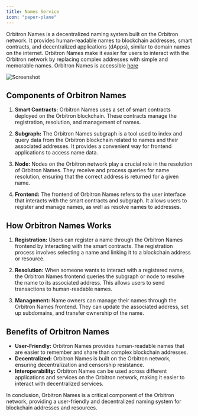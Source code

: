 ```yaml
---
title: Names Service
icon: "paper-plane"
---
```

Orbitron Names is a decentralized naming system built on the Orbitron network. It provides human-readable names to blockchain addresses, smart contracts, and decentralized applications (dApps), similar to domain names on the internet. Orbitron Names make it easier for users to interact with the Orbitron network by replacing complex addresses with simple and memorable names. Orbitron Names is accessible [here](https://names.orbitron.network)

![Screenshot](https://github.com/0xdetonation/orbitron-dapps-screenshots/assets/166897641/e4d1a61c-0ee5-4310-a7a6-e28882b197fc)

## Components of Orbitron Names

1. **Smart Contracts:** Orbitron Names uses a set of smart contracts deployed on the Orbitron blockchain. These contracts manage the registration, resolution, and management of names.

2. **Subgraph:** The Orbitron Names subgraph is a tool used to index and query data from the Orbitron blockchain related to names and their associated addresses. It provides a convenient way for frontend applications to access name data.

3. **Node:** Nodes on the Orbitron network play a crucial role in the resolution of Orbitron Names. They receive and process queries for name resolution, ensuring that the correct address is returned for a given name.

4. **Frontend:** The frontend of Orbitron Names refers to the user interface that interacts with the smart contracts and subgraph. It allows users to register and manage names, as well as resolve names to addresses.

## How Orbitron Names Works

1. **Registration:** Users can register a name through the Orbitron Names frontend by interacting with the smart contracts. The registration process involves selecting a name and linking it to a blockchain address or resource.

2. **Resolution:** When someone wants to interact with a registered name, the Orbitron Names frontend queries the subgraph or node to resolve the name to its associated address. This allows users to send transactions to human-readable names.

3. **Management:** Name owners can manage their names through the Orbitron Names frontend. They can update the associated address, set up subdomains, and transfer ownership of the name.

## Benefits of Orbitron Names

- **User-Friendly:** Orbitron Names provides human-readable names that are easier to remember and share than complex blockchain addresses.
- **Decentralized:** Orbitron Names is built on the Orbitron network, ensuring decentralization and censorship resistance.
- **Interoperability:** Orbitron Names can be used across different applications and services on the Orbitron network, making it easier to interact with decentralized services.

In conclusion, Orbitron Names is a critical component of the Orbitron network, providing a user-friendly and decentralized naming system for blockchain addresses and resources.

